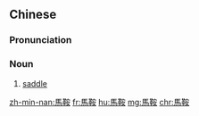 {{also|马鞍}}
==Chinese==
{{zh-forms|s=马鞍}}

===Pronunciation===
{{zh-pron
|m=mǎ'ān
|c=maa5 on1
|h=pfs=mâ-ôn
|mn=bé-oaⁿ
|cat=n
}}

===Noun===
{{zh-noun}}

# [[saddle]]

[[zh-min-nan:馬鞍]]
[[fr:馬鞍]]
[[hu:馬鞍]]
[[mg:馬鞍]]
[[chr:馬鞍]]